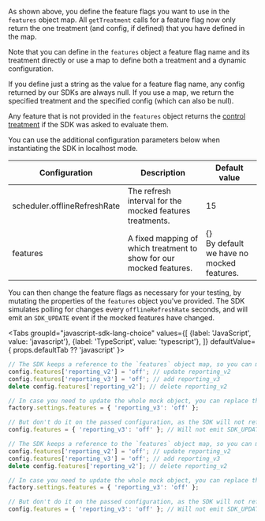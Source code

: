 
As shown above, you define the feature flags you want to use in the `features` object map. All `getTreatment` calls for a feature flag now only return the one treatment (and config, if defined) that you have defined in the map.

Note that you can define in the `features` object a feature flag name and its treatment directly or use a map to define both a treatment and a dynamic configuration.

If you define just a string as the value for a feature flag name, any config returned by our SDKs are always null. If you use a map, we return the specified treatment and the specified config (which can also be null).

Any feature that is not provided in the `features` object returns the [control treatment](https://help.split.io/hc/en-us/articles/360020528072-Control-treatment) if the SDK was asked to evaluate them.

You can use the additional configuration parameters below when instantiating the SDK in localhost mode.

| **Configuration** | **Description** | **Default value** |
| --- | --- | --- |
| scheduler.offlineRefreshRate | The refresh interval for the mocked features treatments. | 15 |
| features | A fixed mapping of which treatment to show for our mocked features. | \{\} <br />By default we have no mocked features. |

You can then change the feature flags as necessary for your testing, by mutating the properties of the `features` object you've provided. The SDK simulates polling for changes every `offlineRefreshRate` seconds, and will emit an `SDK_UPDATE` event if the mocked features have changed.

<Tabs
  groupId="javascript-sdk-lang-choice"
  values={[
    {label: 'JavaScript', value: 'javascript'},
    {label: 'TypeScript', value: 'typescript'},
  ]} defaultValue={ props.defaultTab ?? 'javascript' }>
  <TabItem value="javascript">

```javascript
// The SDK keeps a reference to the `features` object map, so you can mutate the object as follows to emit SDK_UPDATE events:
config.features['reporting_v2'] = 'off'; // update reporting_v2
config.features['reporting_v3'] = 'off'; // add reporting_v3
delete config.features['reporting_v2']; // delete reporting_v2

// In case you need to update the whole mock object, you can replace the internal reference from the factory:
factory.settings.features = { 'reporting_v3': 'off' };

// But don't do it on the passed configuration, as the SDK will not reference the new object:
config.features = { 'reporting_v3': 'off' }; // Will not emit SDK_UPDATE
```

  </TabItem>
  <TabItem value="typescript">

```javascript
// The SDK keeps a reference to the `features` object map, so you can mutate the object as follows to emit SDK_UPDATE events:
config.features['reporting_v2'] = 'off'; // update reporting_v2
config.features['reporting_v3'] = 'off'; // add reporting_v3
delete config.features['reporting_v2']; // delete reporting_v2

// In case you need to update the whole mock object, you can replace the internal reference from the factory:
factory.settings.features = { 'reporting_v3': 'off' };

// But don't do it on the passed configuration, as the SDK will not reference the new object:
config.features = { 'reporting_v3': 'off' }; // Will not emit SDK_UPDATE
```

  </TabItem>
</Tabs>
